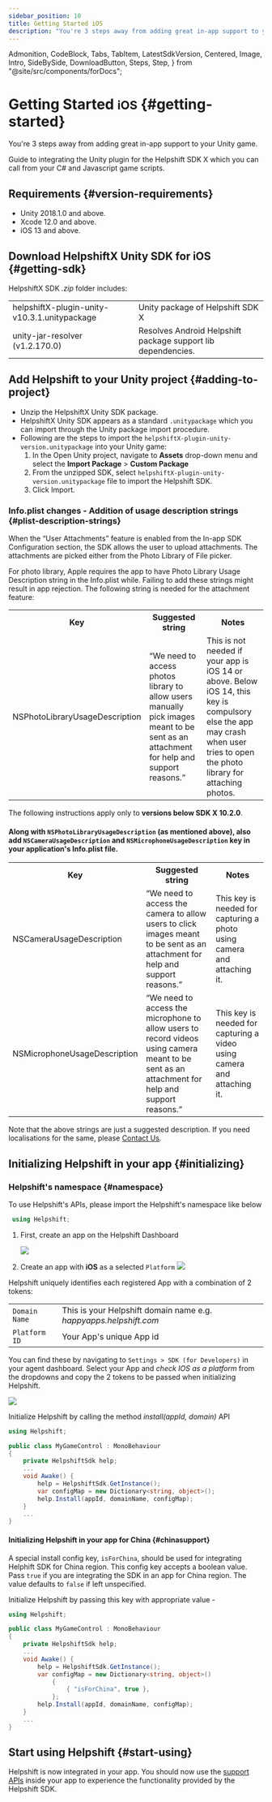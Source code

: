 ```yaml
---
sidebar_position: 10
title: Getting Started iOS
description: "You're 3 steps away from adding great in-app support to your Unity game."
---
```


  Admonition,
  CodeBlock,
  Tabs,
  TabItem,
  LatestSdkVersion,
  Centered,
  Image,
  Intro,
  SideBySide,
  DownloadButton,
  Steps,
  Step,
} from "@site/src/components/forDocs";

# Getting Started <small>iOS</small> {#getting-started}

<Intro>

You're 3 steps away from adding great in-app support to your Unity game.

</Intro>

Guide to integrating the Unity plugin for the Helpshift SDK X which you can call from your C# and Javascript game scripts.

## Requirements {#version-requirements}

- Unity 2018.1.0 and above.
- Xcode 12.0 and above.
- iOS 13 and above.

## Download HelpshiftX Unity SDK for iOS {#getting-sdk}

<DownloadButton
  text="Download SDK"
  link="[% sdkx-unity.ios.sdk_url %]"
  classes="mb-4"/>

HelpshiftX SDK _.zip_ folder includes:

<div className="text-sm compact ">

|                                               |             |
| ----------------------------------------------|-------------|
| helpshiftX-plugin-unity-v10.3.1.unitypackage | Unity package of Helpshift SDK X         |
| unity-jar-resolver (v1.2.170.0)              | Resolves Android Helpshift package support lib dependencies. |

</div>

## Add Helpshift to your Unity project {#adding-to-project}

- Unzip the HelpshiftX Unity SDK package.
- HelpshiftX Unity SDK appears as a standard `.unitypackage` which you can import through the Unity package import procedure.
- Following are the steps to import the `helpshiftX-plugin-unity-version.unitypackage` into your Unity game:
  1. In the Open Unity project, navigate to **Assets** drop-down menu and select the **Import Package** > **Custom Package**
  2. From the unzipped SDK, select `helpshiftX-plugin-unity-version.unitypackage` file to import the Helpshift SDK.
  3. Click Import.

### Info.plist changes - Addition of usage description strings {#plist-description-strings}

When the “User Attachments” feature is enabled from the In-app SDK Configuration section, the SDK allows the user to upload attachments. The attachments are picked either from the Photo Library of File picker.

For photo library, Apple requires the app to have Photo Library Usage Description string in the Info.plist while. Failing to add these strings might result in app rejection. The following string is needed for the attachment feature:

<table>
  <tr>
    <th>Key</th>
    <th>Suggested string</th>
    <th>Notes</th>
  </tr>
  <tr>
    <td>NSPhotoLibraryUsageDescription</td>
    <td>
      “We need to access photos library to allow users manually pick images
      meant to be sent as an attachment for help and support reasons.”
    </td>
    <td>
      This is not needed if your app is iOS 14 or above. Below iOS 14, this key
      is compulsory else the app may crash when user tries to open the photo
      library for attaching photos.
    </td>
  </tr>
</table>

<Admonition type="info" title="Note">

The following instructions apply only to **versions below SDK X 10.2.0**.

#### Along with `NSPhotoLibraryUsageDescription` (as mentioned above), also add `NSCameraUsageDescription` and `NSMicrophoneUsageDescription` key in your application's Info.plist file.

<table>
  <tr>
    <th>Key</th>
    <th>Suggested string</th>
    <th>Notes</th>
  </tr>
  <tr>
    <td>NSCameraUsageDescription</td>
    <td>
      “We need to access the camera to allow users to click images meant to be
      sent as an attachment for help and support reasons.”
    </td>
    <td>
      This key is needed for capturing a photo using camera and attaching it.
    </td>
  </tr>
  <tr>
    <td>NSMicrophoneUsageDescription</td>
    <td>
      “We need to access the microphone to allow users to record videos using
      camera meant to be sent as an attachment for help and support reasons.”
    </td>
    <td>
      This key is needed for capturing a video using camera and attaching it.
    </td>
  </tr>
</table>

</Admonition>

Note that the above strings are just a suggested description. If you need localisations for the same, please <a href="https://support.helpshift.com/kb/contact/" target="_blank">Contact Us</a>.

## Initializing Helpshift in your app {#initializing}

### Helpshift's namespace {#namespace}

To use Helpshift's APIs, please import the Helpshift's namespace like below

```csharp
 using Helpshift;
```

1. First, create an app on the Helpshift Dashboard

   <Image src="/static/books/helpshiftx/add_app.png" width="full" />

2. Create an app with **iOS** as a selected `Platform`
   <Image src="/static/books/sdkx_ios/select_platform.png" width="full" />

Helpshift uniquely identifies each registered App with a combination of 2 tokens:

<div className=" compact">

|                          |                                                                   |
| ------------------------ | ----------------------------------------------------------------- |
| <code>Domain Name</code> | This is your Helpshift domain name e.g. _happyapps.helpshift.com_ |
| <code>Platform ID</code> | Your App's unique App id                                          |

</div>

You can find these by navigating to `Settings > SDK (for Developers)` in your agent dashboard.
Select your App and _check IOS as a platform_ from the dropdowns and copy
the 2 tokens to be passed when initializing Helpshift.

<Image src="/static/books/sdkx_ios/copy_keys.png" width="full" />

Initialize Helpshift by calling the method _install(appId, domain)_ API

```csharp
using Helpshift;

public class MyGameControl : MonoBehaviour
{
    private HelpshiftSdk help;
    ...
    void Awake() {
        help = HelpshiftSdk.GetInstance();
        var configMap = new Dictionary<string, object>();
        help.Install(appId, domainName, configMap);
    }
    ...
}
```

#### Initializing Helpshift in your app for China {#chinasupport}

A special install config key, `isForChina`, should be used for integrating Helphift SDK for China region.
This config key accepts a boolean value. Pass `true` if you are integrating the SDK in an app for China region. The value defaults to `false` if left unspecified.

Initialize Helpshift by passing this key with appropriate value -

```csharp
using Helpshift;

public class MyGameControl : MonoBehaviour
{
    private HelpshiftSdk help;
    ...
    void Awake() {
        help = HelpshiftSdk.GetInstance();        
        var configMap = new Dictionary<string, object>()
            {
                { "isForChina", true },
            };
        help.Install(appId, domainName, configMap);
    }
    ...
}
```

## Start using Helpshift {#start-using}

Helpshift is now integrated in your app. You should now use the [support APIs](/sdkx-unity/support-tools-ios/) inside your app to experience the functionality provided by the Helpshift SDK.
